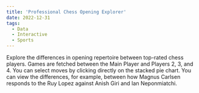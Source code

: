 ```yaml
---
title: 'Professional Chess Opening Explorer'
date: 2022-12-31
tags: 
  - Data
  - Interactive
  - Sports
---
```




Explore the differences in opening repertoire between top-rated chess players. Games are fetched between the Main Player and Players 2, 3, and 4. You can select moves by clicking directly on the stacked pie chart. You can view the differences, for example, between how Magnus Carlsen responds to the Ruy Lopez against Anish Giri and Ian Neponmiatchi.

<ChessChart />